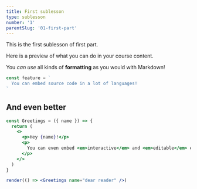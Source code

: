 ```yaml
---
title: First sublesson
type: sublesson
number: '1'
parentSlug: '01-first-part'
---
```


This is the first sublesson of first part.

Here is a preview of what you can do in your course content.

You _can use_ all kinds of **formatting** as you would with Markdown!

```jsx
const feature = `
  You can embed source code in a lot of languages!
`
```

## And even better

```jsx live
const Greetings = ({ name }) => {
  return (
    <>
      <p>Hey {name}!</p>
      <p>
        You can even embed <em>interactive</em> and <em>editable</em> examples!
      </p>
    </>
  )
}

render(() => <Greetings name="dear reader" />)
```
